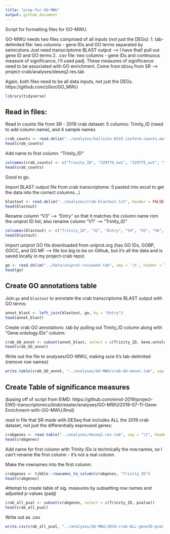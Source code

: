 ```yaml
---
title: "prep-for-GO-MWU"
output: github_document
---
```

Script for formatting files for GO-MWU. 

GO-MWU needs two files comprised of all inputs (not just the DEGs):
1. tab-delimited file: two columns - gene IDs and GO terms separated by semicolons
Just need transcriptome BLAST output --> I have that! pull out gene ID and GO terms
2. .csv file: two columns - gene IDs and continuous measure of significance, I'll used padj. 
These measures of significance need to be associated with GO enrichment. 
Come from `DESeq` from SR --> project-crab/analyses/deseq2.res.tab

Again, both files need to be all data inputs, not just the DEGs. 
https://github.com/z0on/GO_MWU

```r
library(tidyverse)
```

## Read in files:
Read in counts file from SR - 2019 crab dataset: 
5 columns: Trinity_ID (need to add column name), and 4 sample names
```r
crab_counts <- read.delim("../analyses/kallisto-0315.isoform.counts.matrix", header = TRUE)
head(crab_counts)
```
Add name to first column: "Trinity_ID"
```r
colnames(crab_counts) <- c("Trinity_ID", "329774_out", "329775_out", "329776_out", "329777_out")
head(crab_counts)
```
Good to go.

Import BLAST output file from crab transcriptome:
(I pasted into excel to get the data into the correct columns...)
```r
blastout <- read.delim("../analyses/crab-blastout.txt", header = FALSE)
head(blastout)
```
Rename column "V3" --> "Entry" so that it matches the column name rom the uniprot ID list; also rename column "V1" --> "Trinity_ID"
```r
colnames(blastout) <- c("Trinity_ID", "V2", "Entry", "V4", "V5", "V6", "V7", "V8", "V9", "V10", "V11", "V12", "V13", "V14")
head(blastout)
```

Import uniprot GO file downloaded from uniprot.org 
(has GO IDs, GOBP, GOCC, and GO MF --> file too big to be on Github, but it's all the data and is saved locally in my project-crab repo)
```r
go <- read.delim("../data/uniprot-reviewed.tab", sep = '\t', header = TRUE)
head(go)
```

## Create GO annotations table
Join `go` and `blastout` to annotate the crab transcriptome BLAST output with GO terms:
```r
annot_blast <- left_join(blastout, go, by = "Entry")
head(annot_blast)
```

Create crab GO annotations .tab by pulling out Trinity_ID column along with "Gene.ontology.IDs" column: 
```r
crab_GO_annot <- subset(annot_blast, select = c(Trinity_ID, Gene.ontology.IDs))
head(crab_GO_annot)
```
Write out the file to analyses/GO-MWU, making sure it's tab-delimited (remove row names)
```r
write.table(crab_GO_annot, "../analyses/GO-MWU/crab-GO-annot.tab", sep = "\t", row.names = FALSE, quote = FALSE, col.names = FALSE)
```

## Create Table of significance measures
(basing off of script from EIMD: https://github.com/eimd-2019/project-EWD-transcriptomics/blob/master/analyses/GO-MWU/2019-07-11-Gene-Enrichment-with-GO-MWU.Rmd)

read in file that SR made with DESeq that includes ALL the 2019 crab dataset, not just the differentially expressed genes:
```r
crabgenes <- read.table("../analyses/deseq2.res.tab", sep = "\t", header = TRUE)
head(crabgenes)
```
Add name for first column with Trinity IDs is technically the row.names, so I can't rename the first column - it's not a real column.

Make the rownames into the first column: 
```r
crabgenes <- tibble::rownames_to_column(crabgenes, "Trinity_ID")
head(crabgenes)
```

Attempt to create table of sig. measures by subsetting row names and adjusted p-values (padj)
```r
crab_all_pval <- subset(crabgenes, select = c(Trinity_ID, pvalue))
head(crab_all_pval)
```
Write out as .csv

```r
write.csv(crab_all_pval, "../analyses/GO-MWU/2019-crab-ALL-geneID-pval.csv", row.names = FALSE, quote = FALSE)
```





